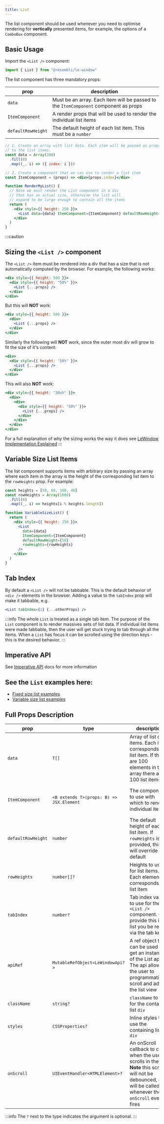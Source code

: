 ```yaml
---
title: List
---
```


The list component should be used whenever you need to optimise rendering for **vertically** presented items, for example, the options of
a `ComboBox` component.

## Basic Usage

Import the `<List />` component:

```ts
import { List } from "@resembli/le-window"
```

The list component has three mandatory props:

| prop               | description                                                                          |
| ------------------ | ------------------------------------------------------------------------------------ |
| `data`             | Must be an array. Each item will be passed to the `ItemComponent` component as props |
| `ItemComponent`    | A render props that will be used to render the individual list items                 |
| `defaultRowHeight` | The default height of each list item. This must be a `number`                        |

```jsx
// 1. Create an array with list data. Each item will be passed as props
// to the list items.
const data = Array(100)
  .fill(0)
  .map((_, i) => ({ index: i }))

// 2. Create a component that we can use to render a list item
const ItemComponent = (props) => <div>{props.index}</div>

function RenderMyList() {
  // Note we must render the List component in a div
  // that has an actual size, otherwise the list will
  // expand to be large enough to contain all the items
  return (
    <div style={{ height: 250 }}>
      <List data={data} ItemComponent={ItemComponent} defaultRowHeight={50} />
    </div>
  )
}
```


<FixedSizeDocsExample />

:::caution

## Sizing the `<List />` component

The `<List />` item must be rendered into a div that has a size that is not automatically computed by the browser.
For example, the following works:

```jsx
<div style={{ height: 500 }}>
  <div style={{ height: "50%" }}>
    <List {...props} />
  </div>
</div>
```

But this will **NOT** work:

```jsx
<div style={{ height: 500 }}>
  <div>
    <List {...props} />
  </div>
</div>
```

Similarly the following will **NOT** work, since the outer most div will grow to fit the size of it's content:

```jsx
<div>
  <div style={{ height: "50%" }}>
    <List {...props} />
  </div>
</div>
```

This will also **NOT** work:

```jsx
<div style={{ height: "20vh" }}>
  <div>
    <div>
      <div style={{ height: "50%" }}>
        <List {...props} />
      </div>
    </div>
  </div>
</div>
```

For a full explanation of why the sizing works the way it does see [LeWindow Implementation Explained](./implementation)
:::

## Variable Size List Items

The list component supports items with arbitrary size by passing an array where each item in the array is the height
of the corresponding list item to the `rowHeights` prop. For example:

```jsx
const heights = [50, 60, 100, 40]
const rowHeights = Array(1000)
  .fill(0)
  .map((_, i) => heights[i % heights.length])

function VariableSizeList() {
  return (
    <div style={{ height: 250 }}>
      <List
        data={data}
        ItemComponent={ItemComponent}
        defaultRowHeight={50}
        rowHeights={rowHeights}
      />
    </div>
  )
}
```

<VariableSizeDocsExample />

## Tab Index

By default a `<List />` will not be tabbable. This is the default behavior of `<div />` elements in the browser. Adding
a value to the `tabIndex` prop will make it tabbable, e.g.

```jsx
<List tabIndex={1} {...otherProps} />
```

:::info
The whole `List` is treated as a single tab item. The purpose of the `List` component is to render massives sets of list data.
If individual list items were made tabbable, then the user will get stuck trying to tab through all the items. When
a `List` has focus it can be scrolled using the direction keys - this is the desired behavior.
:::

## Imperative API

See [Imperative API](./imperative-api) docs for more information

## See the `List` examples here:

- [Fixed size list examples](./examples/fixed-size-list)
- [Variable size list examples](./examples/variable-size-list)

## Full Props Description

| prop               | type                                     | description                                                                                                                                                        | default                       |
| ------------------ | ---------------------------------------- | ------------------------------------------------------------------------------------------------------------------------------------------------------------------ | ----------------------------- |
| `data`             | `T[]`                                    | Array of list data items. Each item corresponds to a list item. If there are 100 elements in the array there are 100 list items                                    | none (user must provide this) |
| `ItemComponent`    | `<B extends T>(props: B) => JSX.Element` | The component to use with which to render individual items                                                                                                         | none (user must provide this) |
| `defaultRowHeight` | `number`                                 | The default height of each list item. If `rowHeights` is provided, this will override the default                                                                  | none (user must provide this) |
| `rowHeights`       | `number[]?`                              | Heights to use for list items. Each element corresponds to a list item                                                                                             | `undefined`                   |
| `tabIndex`         | `number?`                                | Tab index value to use for the `<List />` component. Only provide this if the list you be reach via the tab key                                                    | `undefined`                   |
| `apiRef`           | `MutableRefObject<LeWindowApi?>`         | A ref object that can be used to get an instance of the List api. The api allows the user to programmatically scroll and adjust the list view                      | `undefined`                   |
| `className`        | `string?`                                | `className` to use for the containg list `div`                                                                                                                     | `undefined`                   |
| `styles`           | `CSSProperties?`                         | Inline styles to use the containing list `div`                                                                                                                     | `undefined`                   |
| `onScroll`         | `UIEventHandler<HTMLElement>?`           | An onScroll callback to call when the user scrolls in the list. **Note** this scroll will not be debounced, and will be called whenever the `onScroll` event fires | `undefined`                   |

:::info
The `?` next to the type indicates the argument is optional.
:::
